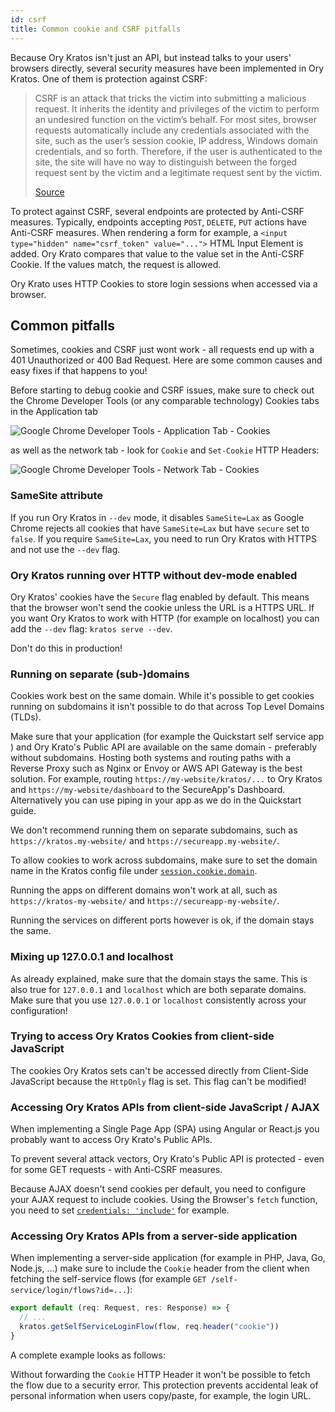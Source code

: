 ```yaml
---
id: csrf
title: Common cookie and CSRF pitfalls
---
```



Because Ory Kratos isn't just an API, but instead talks to your users' browsers directly, several security measures have been
implemented in Ory Kratos. One of them is protection against CSRF:

> CSRF is an attack that tricks the victim into submitting a malicious request. It inherits the identity and privileges of the
> victim to perform an undesired function on the victim’s behalf. For most sites, browser requests automatically include any
> credentials associated with the site, such as the user’s session cookie, IP address, Windows domain credentials, and so forth.
> Therefore, if the user is authenticated to the site, the site will have no way to distinguish between the forged request sent by
> the victim and a legitimate request sent by the victim.
>
> [Source](https://owasp.org/www-community/attacks/csrf)

To protect against CSRF, several endpoints are protected by Anti-CSRF measures. Typically, endpoints accepting `POST`, `DELETE`,
`PUT` actions have Anti-CSRF measures. When rendering a form for example, a `<input type="hidden" name="csrf_token" value="...">`
HTML Input Element is added. Ory Krato compares that value to the value set in the Anti-CSRF Cookie. If the values match, the
request is allowed.

Ory Krato uses HTTP Cookies to store login sessions when accessed via a browser.

## Common pitfalls

Sometimes, cookies and CSRF just wont work - all requests end up with a 401 Unauthorized or 400 Bad Request. Here are some common
causes and easy fixes if that happens to you!

Before starting to debug cookie and CSRF issues, make sure to check out the Chrome Developer Tools (or any comparable technology)
Cookies tabs in the Application tab

![Google Chrome Developer Tools - Application Tab - Cookies](../_static/csrf/1.png)

as well as the network tab - look for `Cookie` and `Set-Cookie` HTTP Headers:

![Google Chrome Developer Tools - Network Tab - Cookies](../_static/csrf/2.png)

### SameSite attribute

If you run Ory Kratos in `--dev` mode, it disables `SameSite=Lax` as Google Chrome rejects all cookies that have `SameSite=Lax`
but have `secure` set to `false`. If you require `SameSite=Lax`, you need to run Ory Kratos with HTTPS and not use the `--dev`
flag.

### Ory Kratos running over HTTP without dev-mode enabled

Ory Kratos' cookies have the `Secure` flag enabled by default. This means that the browser won't send the cookie unless the URL is
a HTTPS URL. If you want Ory Kratos to work with HTTP (for example on localhost) you can add the `--dev` flag:
`kratos serve --dev`.

Don't do this in production!

### Running on separate (sub-)domains

Cookies work best on the same domain. While it's possible to get cookies running on subdomains it isn't possible to do that across
Top Level Domains (TLDs).

Make sure that your application (for example the Quickstart self service app ) and Ory Krato's Public API are available on the
same domain - preferably without subdomains. Hosting both systems and routing paths with a Reverse Proxy such as Nginx or Envoy or
AWS API Gateway is the best solution. For example, routing `https://my-website/kratos/...` to Ory Kratos and
`https://my-website/dashboard` to the SecureApp's Dashboard. Alternatively you can use piping in your app as we do in the
Quickstart guide.

We don't recommend running them on separate subdomains, such as `https://kratos.my-website/` and `https://secureapp.my-website/`.

To allow cookies to work across subdomains, make sure to set the domain name in the Kratos config file under
[`session.cookie.domain`](https://www.ory.sh/kratos/docs/next/guides/configuring-cookies/#session-cookies).

Running the apps on different domains won't work at all, such as `https://kratos-my-website/` and `https://secureapp-my-website/`.

Running the services on different ports however is ok, if the domain stays the same.

### Mixing up 127.0.0.1 and localhost

As already explained, make sure that the domain stays the same. This is also true for `127.0.0.1` and `localhost` which are both
separate domains. Make sure that you use `127.0.0.1` or `localhost` consistently across your configuration!

### Trying to access Ory Kratos Cookies from client-side JavaScript

The cookies Ory Kratos sets can't be accessed directly from Client-Side JavaScript because the `HttpOnly` flag is set. This flag
can't be modified!

### Accessing Ory Kratos APIs from client-side JavaScript / AJAX

When implementing a Single Page App (SPA) using Angular or React.js you probably want to access Ory Krato's Public APIs.

To prevent several attack vectors, Ory Krato's Public API is protected - even for some GET requests - with Anti-CSRF measures.

Because AJAX doesn't send cookies per default, you need to configure your AJAX request to include cookies. Using the Browser's
`fetch` function, you need to set
[`credentials: 'include'`](https://developer.mozilla.org/en-US/docs/Web/API/WindowOrWorkerGlobalScope/fetch#Parameters) for
example.

### Accessing Ory Kratos APIs from a server-side application

When implementing a server-side application (for example in PHP, Java, Go, Node.js, ...) make sure to include the `Cookie` header
from the client when fetching the self-service flows (for example `GET /self-service/login/flows?id=...`):

```ts
export default (req: Request, res: Response) => {
  // ...
  kratos.getSelfServiceLoginFlow(flow, req.header("cookie"))
}
```

A complete example looks as follows:

<CodeFromRemote
  lang="js"
  link="https://github.com/ory/kratos-selfservice-ui-node/blob/782f20cb023c140b230dfa0f5358c76999e9b938/src/routes/login.ts#L25"
  src="https://raw.githubusercontent.com/ory/kratos-selfservice-ui-node/master/src/routes/login.ts"
/>

Without forwarding the `Cookie` HTTP Header it won't be possible to fetch the flow due to a security error. This protection
prevents accidental leak of personal information when users copy/paste, for example, the login URL.
